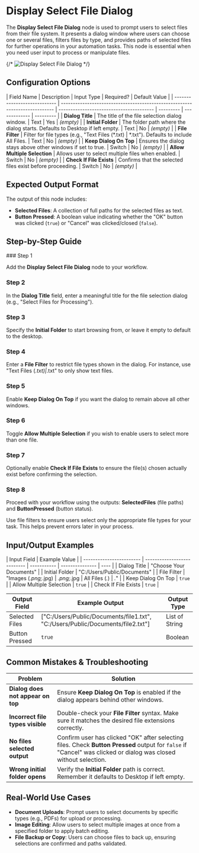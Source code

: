 
# Display Select File Dialog

The **Display Select File Dialog** node is used to prompt users to select files from their file system. It presents a dialog window where users can choose one or several files, filters files by type, and provides paths of selected files for further operations in your automation tasks. This node is essential when you need user input to process or manipulate files.

{/* ![Display Select File Dialog](./display-select-file-dialog.png) */}

## Configuration Options

| Field Name                   | Description                                                                 | Input Type                               | Required? | Default Value |
| ---------------------------- | --------------------------------------------------------------------------- | ---------------------------------------- | --------- | ------------- | --------- |
| **Dialog Title**             | The title of the file selection dialog window.                              | Text                                     | Yes       | _(empty)_     |
| **Initial Folder**           | The folder path where the dialog starts. Defaults to Desktop if left empty. | Text                                     | No        | _(empty)_     |
| **File Filter**              | Filter for file types (e.g., "Text Files (\*.txt)                           | \*.txt"). Defaults to include All Files. | Text      | No            | _(empty)_ |
| **Keep Dialog On Top**       | Ensures the dialog stays above other windows if set to true.                | Switch                                   | No        | _(empty)_     |
| **Allow Multiple Selection** | Allows user to select multiple files when enabled.                          | Switch                                   | No        | _(empty)_     |
| **Check If File Exists**     | Confirms that the selected files exist before proceeding.                   | Switch                                   | No        | _(empty)_     |

## Expected Output Format

The output of this node includes:

- **Selected Files**: A collection of full paths for the selected files as text.
- **Button Pressed**: A boolean value indicating whether the "OK" button was clicked (`true`) or "Cancel" was clicked/closed (`false`).

## Step-by-Step Guide

<Steps>
### Step 1

Add the **Display Select File Dialog** node to your workflow.

### Step 2

In the **Dialog Title** field, enter a meaningful title for the file selection dialog (e.g., "Select Files for Processing").

### Step 3

Specify the **Initial Folder** to start browsing from, or leave it empty to default to the desktop.

### Step 4

Enter a **File Filter** to restrict file types shown in the dialog. For instance, use "Text Files (_.txt)|_.txt" to only show text files.

### Step 5

Enable **Keep Dialog On Top** if you want the dialog to remain above all other windows.

### Step 6

Toggle **Allow Multiple Selection** if you wish to enable users to select more than one file.

### Step 7

Optionally enable **Check If File Exists** to ensure the file(s) chosen actually exist before confirming the selection.

### Step 8

Proceed with your workflow using the outputs: **SelectedFiles** (file paths) and **ButtonPressed** (button status).

</Steps>

<Callout type="info" title="Tip">
  Use file filters to ensure users select only the appropriate file types for
  your task. This helps prevent errors later in your process.
</Callout>

## Input/Output Examples

| Input Field              | Example Value               |
| ------------------------ | --------------------------- | ----------- | --------------- | ---- |
| Dialog Title             | "Choose Your Documents"     |
| Initial Folder           | "C:/Users/Public/Documents" |
| File Filter              | "Images (_.png;_.jpg)       | _.png;_.jpg | All Files (_._) | _._" |
| Keep Dialog On Top       | `true`                      |
| Allow Multiple Selection | `true`                      |
| Check If File Exists     | `true`                      |

| Output Field   | Example Output                                                                 | Output Type    |
| -------------- | ------------------------------------------------------------------------------ | -------------- |
| Selected Files | ["C:/Users/Public/Documents/file1.txt", "C:/Users/Public/Documents/file2.txt"] | List of String |
| Button Pressed | `true`                                                                         | Boolean        |

## Common Mistakes & Troubleshooting

| Problem                           | Solution                                                                                                                                                         |
| --------------------------------- | ---------------------------------------------------------------------------------------------------------------------------------------------------------------- |
| **Dialog does not appear on top** | Ensure **Keep Dialog On Top** is enabled if the dialog appears behind other windows.                                                                             |
| **Incorrect file types visible**  | Double-check your **File Filter** syntax. Make sure it matches the desired file extensions correctly.                                                            |
| **No files selected output**      | Confirm user has clicked "OK" after selecting files. Check **Button Pressed** output for `false` if "Cancel" was clicked or dialog was closed without selection. |
| **Wrong initial folder opens**    | Verify the **Initial Folder** path is correct. Remember it defaults to Desktop if left empty.                                                                    |

## Real-World Use Cases

- **Document Uploads**: Prompt users to select documents by specific types (e.g., PDFs) for upload or processing.
- **Image Editing**: Allow users to select multiple images at once from a specified folder to apply batch editing.
- **File Backup or Copy**: Users can choose files to back up, ensuring selections are confirmed and paths validated.
